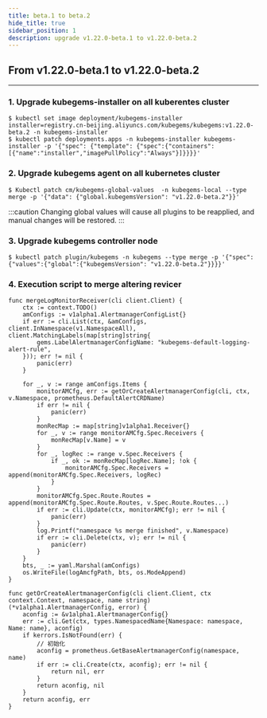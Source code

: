 ```yaml
---
title: beta.1 to beta.2
hide_title: true
sidebar_position: 1
description: upgrade v1.22.0-beta.1 to v1.22.0-beta.2
---
```


## From v1.22.0-beta.1 to v1.22.0-beta.2

---

### 1. Upgrade kubegems-installer  on all kuberentes cluster

```
$ kubectl set image deployment/kubegems-installer installer=registry.cn-beijing.aliyuncs.com/kubegems/kubegems:v1.22.0-beta.2 -n kubegems-installer
$ kubectl patch deployments.apps -n kubegems-installer kubegems-installer -p '{"spec": {"template": {"spec":{"containers":[{"name":"installer","imagePullPolicy":"Always"}]}}}}'
```

### 2. Upgrade kubegems agent on all kubernetes cluster
```
$ Kubectl patch cm/kubegems-global-values  -n kubegems-local --type merge -p '{"data": {"global.kubegemsVersion": "v1.22.0-beta.2"}}'
```

:::caution
Changing global values will cause all plugins to be reapplied, and manual changes will be restored.
:::

### 3. Upgrade kubegems controller node

```
$ kubectl patch plugin/kubegems -n kubegems --type merge -p '{"spec":{"values":{"global":{"kubegemsVersion": "v1.22.0-beta.2"}}}}'
```

### 4. Execution script to merge altering revicer

```golang
func mergeLogMonitorReceiver(cli client.Client) {
    ctx := context.TODO()
    amConfigs := v1alpha1.AlertmanagerConfigList{}
    if err := cli.List(ctx, &amConfigs, client.InNamespace(v1.NamespaceAll), client.MatchingLabels(map[string]string{
        gems.LabelAlertmanagerConfigName: "kubegems-default-logging-alert-rule",
    })); err != nil {
        panic(err)
    }

    for _, v := range amConfigs.Items {
        monitorAMCfg, err := getOrCreateAlertmanagerConfig(cli, ctx, v.Namespace, prometheus.DefaultAlertCRDName)
        if err != nil {
            panic(err)
        }
        monRecMap := map[string]v1alpha1.Receiver{}
        for _, v := range monitorAMCfg.Spec.Receivers {
            monRecMap[v.Name] = v
        }
        for _, logRec := range v.Spec.Receivers {
            if _, ok := monRecMap[logRec.Name]; !ok {
                monitorAMCfg.Spec.Receivers = append(monitorAMCfg.Spec.Receivers, logRec)
            }
        }
        monitorAMCfg.Spec.Route.Routes = append(monitorAMCfg.Spec.Route.Routes, v.Spec.Route.Routes...)
        if err := cli.Update(ctx, monitorAMCfg); err != nil {
            panic(err)
        }
        log.Printf("namespace %s merge finished", v.Namespace)
        if err := cli.Delete(ctx, v); err != nil {
            panic(err)
        }
    }
    bts, _ := yaml.Marshal(amConfigs)
    os.WriteFile(logAmcfgPath, bts, os.ModeAppend)
}

func getOrCreateAlertmanagerConfig(cli client.Client, ctx context.Context, namespace, name string) (*v1alpha1.AlertmanagerConfig, error) {
    aconfig := &v1alpha1.AlertmanagerConfig{}
    err := cli.Get(ctx, types.NamespacedName{Namespace: namespace, Name: name}, aconfig)
    if kerrors.IsNotFound(err) {
        // 初始化
        aconfig = prometheus.GetBaseAlertmanagerConfig(namespace, name)
        if err := cli.Create(ctx, aconfig); err != nil {
            return nil, err
        }
        return aconfig, nil
    }
    return aconfig, err
}
```